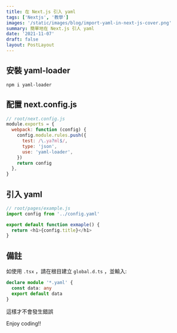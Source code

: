 ```yaml
---
title: 在 Next.js 引入 yaml
tags: ['Nextjs', '教學']
images: '/static/images/blog/import-yaml-in-next-js-cover.png'
summary: 簡單地在 Next.js 引人 yaml
date: '2021-11-07'
draft: false
layout: PostLayout
---
```


## 安裝 yaml-loader

```bash:Terminal
npm i yaml-loader
```

## 配置 next.config.js

```js:next.config.js
// root/next.config.js
module.exports = {
  webpack: function (config) {
    config.module.rules.push({
      test: /\.ya?ml$/,
      type: 'json',
      use: 'yaml-loader',
    })
    return config
  },
}
```

## 引入 yaml

```js:example.js
// root/pages/example.js
import config from '../config.yaml'

export default function exmaple() {
  return <h1>{config.title}</h1>
}
```

## 備註

如使用 `.tsx` ，請在根目建立 `global.d.ts` ，並輸入:

```ts:global.d.ts
declare module '*.yaml' {
  const data: any
  export default data
}
```

這樣才不會發生錯誤

Enjoy coding!!
